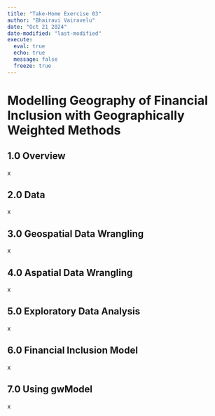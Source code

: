 ```yaml
---
title: "Take-Home Exercise 03"
author: "Bhairavi Vairavelu"
date: "Oct 21 2024"
date-modified: "last-modified"
execute:
  eval: true
  echo: true
  message: false
  freeze: true
---
```


# **Modelling Geography of Financial Inclusion with Geographically Weighted Methods**

## 1.0 Overview

x

## 2.0 Data

x

## 3.0 Geospatial Data Wrangling

x

## 4.0 Aspatial Data Wrangling

x

## 5.0 Exploratory Data Analysis

x

## 6.0 Financial Inclusion Model

x

## 7.0 Using gwModel

x
